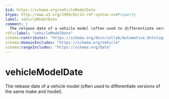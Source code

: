 ```yaml
---
$id: https://schema.org/vehicleModelDate
$type: http://www.w3.org/1999/02/22-rdf-syntax-ns#Property
label: vehicleModelDate
comment: |
  The release date of a vehicle model (often used to differentiate versions of the same make and model).
rdfs:label: "vehicleModelDate"
schema:contributor: "https://schema.org/docs/collab/Automotive_Ontology_Working_Group"
schema:domainIncludes: "https://schema.org/Vehicle"
schema:rangeIncludes: "https://schema.org/Date"
---
```


# vehicleModelDate

The release date of a vehicle model (often used to differentiate versions of the same make and model).

